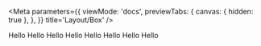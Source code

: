 
<Meta
  parameters={{
    viewMode: 'docs',
    previewTabs: {
      canvas: { hidden: true },
    },
  }}
  title='Layout/Box'
/>

<Canvas>
  <Story name='base'>
    <Box>Hello</Box>
  </Story>
</Canvas>

<Canvas>
  <Story name='color'>
    <Box color={'danger'}>Hello</Box>
    <Box color={'dark'}>Hello</Box>
    <Box color={'info'}>Hello</Box>
    <Box color={'secondary'}>Hello</Box>
    <Box color={'warning'}>Hello</Box>
    <Box color={'success'}>Hello</Box>
    <Box color={'primary'}>Hello</Box>
  </Story>
</Canvas>

